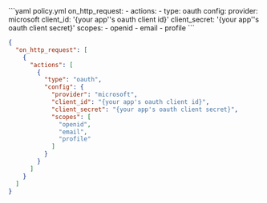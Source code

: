 <CodeGroup>
```yaml policy.yml
on_http_request:
  - actions:
      - type: oauth
        config:
          provider: microsoft
          client_id: '{your app''s oauth client id}'
          client_secret: '{your app''s oauth client secret}'
          scopes:
            - openid
            - email
            - profile
```

```json policy.json
{
  "on_http_request": [
    {
      "actions": [
        {
          "type": "oauth",
          "config": {
            "provider": "microsoft",
            "client_id": "{your app's oauth client id}",
            "client_secret": "{your app's oauth client secret}",
            "scopes": [
              "openid",
              "email",
              "profile"
            ]
          }
        }
      ]
    }
  ]
}
```
</CodeGroup>
